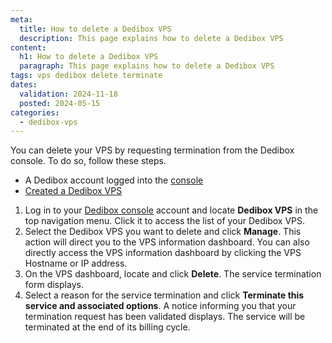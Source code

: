 ```yaml
---
meta:
  title: How to delete a Dedibox VPS
  description: This page explains how to delete a Dedibox VPS
content:
  h1: How to delete a Dedibox VPS
  paragraph: This page explains how to delete a Dedibox VPS
tags: vps dedibox delete terminate
dates:
  validation: 2024-11-18
  posted: 2024-05-15
categories:
  - dedibox-vps
---
```


You can delete your VPS by requesting termination from the Dedibox console. To do so, follow these steps.

<Macro id="requirements" />

- A Dedibox account logged into the [console](https://console.online.net)
- [Created a Dedibox VPS](/dedibox-vps/how-to/create-vps/)

1. Log in to your [Dedibox console](https://console.online.net/) account and locate **Dedibox VPS** in the top navigation menu. Click it to access the list of your Dedibox VPS.
2. Select the Dedibox VPS you want to delete and click **Manage**. This action will direct you to the VPS information dashboard.
    <Message type="tip">
        You can also directly access the VPS information dashboard by clicking 
	    the VPS Hostname or IP address.
    </Message>
3. On the VPS dashboard, locate and click **Delete**. The service termination form displays.
4. Select a reason for the service termination and click **Terminate this service and associated options**.
    A notice informing you that your termination request has been validated displays. The service will be terminated at the end of its billing cycle.
